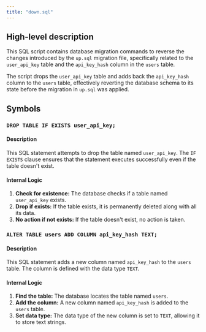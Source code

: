 ```yaml
---
title: "down.sql"
---
```


## High-level description
This SQL script contains database migration commands to reverse the changes introduced by the `up.sql` migration file, specifically related to the `user_api_key` table and the `api_key_hash` column in the `users` table. 

The script drops the `user_api_key` table and adds back the `api_key_hash` column to the `users` table, effectively reverting the database schema to its state before the migration in `up.sql` was applied.

## Symbols
### `DROP TABLE IF EXISTS user_api_key;`
#### Description
This SQL statement attempts to drop the table named `user_api_key`. The `IF EXISTS` clause ensures that the statement executes successfully even if the table doesn't exist.

#### Internal Logic
1. **Check for existence:** The database checks if a table named `user_api_key` exists.
2. **Drop if exists:** If the table exists, it is permanently deleted along with all its data.
3. **No action if not exists:** If the table doesn't exist, no action is taken.

### `ALTER TABLE users ADD COLUMN api_key_hash TEXT;`
#### Description
This SQL statement adds a new column named `api_key_hash` to the `users` table. The column is defined with the data type `TEXT`.

#### Internal Logic
1. **Find the table:** The database locates the table named `users`.
2. **Add the column:** A new column named `api_key_hash` is added to the `users` table.
3. **Set data type:** The data type of the new column is set to `TEXT`, allowing it to store text strings. 
